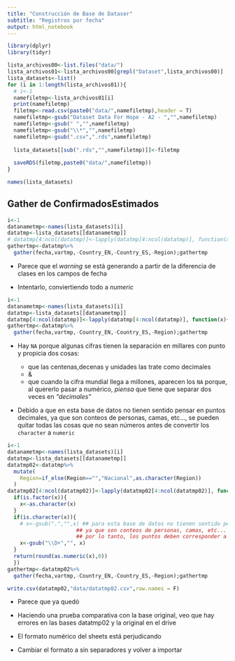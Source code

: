 ```yaml
---
title: "Construcción de Base de Dataser"
subtitle: "Registros por fecha"
output: html_notebook
---
```


```r
library(dplyr)
library(tidyr)
```

```r
lista_archivos00<-list.files("data/")
lista_archivos01<-lista_archivos00[grepl("Dataset",lista_archivos00)]
lista_datasets<-list()
for (i in 1:length(lista_archivos01)){
  # i<-1
  namefiletmp<-lista_archivos01[i]
  print(namefiletmp)
  filetmp<-read.csv(paste0("data/",namefiletmp),header = T)
  namefiletmp<-gsub("Dataset Data For Hope - A2 - ","",namefiletmp)
  namefiletmp<-gsub(" ","",namefiletmp)
  namefiletmp<-gsub("\\*","",namefiletmp)
  namefiletmp<-gsub(".csv",".rds",namefiletmp)
  
  lista_datasets[[sub(".rds","",namefiletmp)]]<-filetmp
  
  saveRDS(filetmp,paste0("data/",namefiletmp))
}

names(lista_datasets)
```

## Gather de ConfirmadosEstimados
```r
i<-1
datanametmp<-names(lista_datasets)[i]
datatmp<-lista_datasets[[datanametmp]]
# datatmp[4:ncol(datatmp)]<-lapply(datatmp[4:ncol(datatmp)], function(x){as.numeric(as.character(x))})
gathertmp<-datatmp%>%
  gather(fecha,vartmp,-Country_EN,-Country_ES,-Region);gathertmp
```

- Parece que el *warning* se está generando a partir de la diferencia de clases en los campos de fecha

- Intentarlo, conviertiendo todo a *numeric*

```r
i<-1
datanametmp<-names(lista_datasets)[i]
datatmp<-lista_datasets[[datanametmp]]
datatmp[4:ncol(datatmp)]<-lapply(datatmp[4:ncol(datatmp)], function(x){as.numeric(as.character(x))})
gathertmp<-datatmp%>%
  gather(fecha,vartmp,-Country_EN,-Country_ES,-Region);gathertmp
```


- Hay `NA` porque algunas cifras tienen la separación en millares con punto y propicia dos cosas:

    - que las centenas,decenas y unidades las trate como decimales
    - &
    - que cuando la cifra mundial llega a millones, aparecen los `NA` porque, al quererlo pasar a numérico, *piensa* que tiene que separar dos veces en *"decimales"*

- Debido a que en esta base de datos no tienen sentido pensar en puntos decimales, ya que son conteos de personas, camas, etc..., se pueden quitar todas las cosas que no sean números antes de convertir los `character` a `numeric`

```r
i<-1
datanametmp<-names(lista_datasets)[i]
datatmp<-lista_datasets[[datanametmp]]
datatmp02<-datatmp%>%
  mutate(
    Region=if_else(Region=="","Nacional",as.character(Region))
  )
datatmp02[4:ncol(datatmp02)]<-lapply(datatmp02[4:ncol(datatmp02)], function(x){
  if(is.factor(x)){
    x<-as.character(x)
  }
  if(is.character(x)){
    # x<-gsub(".","",x) ## para esta base de datos no tienen sentido pensar en puntos decimales
                      ## ya que son conteos de personas, camas, etc...
                      ## por lo tanto, los puntos deben corresponder a la separación de millares
    x<-gsub("\\D+","", x)
  }
  return(round(as.numeric(x),0))
  })
gathertmp<-datatmp02%>%
  gather(fecha,vartmp,-Country_EN,-Country_ES,-Region);gathertmp

write.csv(datatmp02,"data/datatmp02.csv",row.names = F)
```

- Parece que ya quedó

- Haciendo una prueba comparativa con la base original, veo que hay errores en las bases datatmp02 y la original en el drive

- El formato numérico del sheets está perjudicando

- Cambiar el formato a sin separadores y volver a importar

